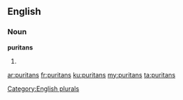 ==English==

===Noun===
'''puritans'''

# {{plural of|puritan}}

[[Category:English plurals]]

[[ar:puritans]]
[[fr:puritans]]
[[ku:puritans]]
[[my:puritans]]
[[ta:puritans]]